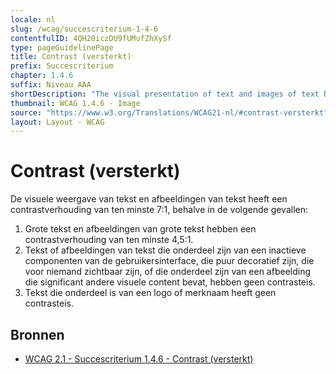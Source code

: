 ```yaml
---
locale: nl
slug: /wcag/succescriterium-1-4-6
contentfulID: 4QH20iczDU9fUMufZhXySf
type: pageGuidelinePage
title: Contrast (versterkt)
prefix: Succescriterium
chapter: 1.4.6
suffix: Niveau AAA
shortDescription: "The visual presentation of text and images of text has a contrast ratio of at least 7:1."
thumbnail: WCAG 1.4.6 - Image
source: "https://www.w3.org/Translations/WCAG21-nl/#contrast-versterkt"
layout: Layout - WCAG
---
```


# Contrast (versterkt)

De visuele weergave van tekst en afbeeldingen van tekst heeft een contrastverhouding van ten minste 7:1, behalve in de volgende gevallen:

1. Grote tekst en afbeeldingen van grote tekst hebben een contrastverhouding van ten minste 4,5:1.
2. Tekst of afbeeldingen van tekst die onderdeel zijn van een inactieve componenten van de gebruikersinterface, die puur decoratief zijn, die voor niemand zichtbaar zijn, of die onderdeel zijn van een afbeelding die significant andere visuele content bevat, hebben geen contrasteis.
3. Tekst die onderdeel is van een logo of merknaam heeft geen contrasteis.

## Bronnen

- [WCAG 2.1 - Succescriterium 1.4.6 - Contrast (versterkt)](https://www.w3.org/Translations/WCAG21-nl/#contrast-versterkt)